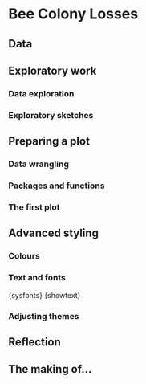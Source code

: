 # Bee Colony Losses

## Data

## Exploratory work

### Data exploration

### Exploratory sketches

## Preparing a plot

### Data wrangling

### Packages and functions

### The first plot

## Advanced styling

### Colours

### Text and fonts

{sysfonts}\index{sysfonts}
{showtext}\index{showtext}

\index{sysfonts!font\_add\_google}
\index{showtext!showtext\_auto}
\index{showtext!showtext\_opts}

### Adjusting themes

## Reflection

::: {.content-visible when-format="html"}

## The making of...

![]()

:::